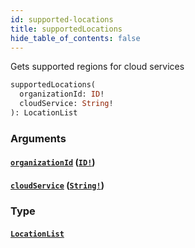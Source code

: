 ```yaml
---
id: supported-locations
title: supportedLocations
hide_table_of_contents: false
---
```



Gets supported regions for cloud services

```graphql
supportedLocations(
  organizationId: ID!
  cloudService: String!
): LocationList
```


### Arguments

#### [`organizationId`](#) ([`ID!`](/swapi/scalars/id))




#### [`cloudService`](#) ([`String!`](/swapi/scalars/string))




### Type

#### [`LocationList`](/swapi/objects/location-list)






